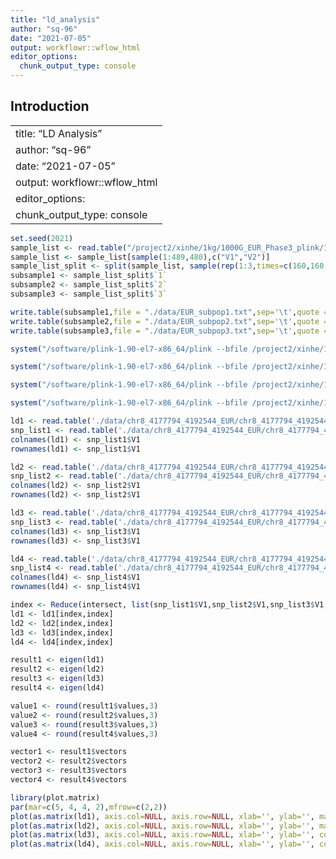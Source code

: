 ```yaml
---
title: "ld_analysis"
author: "sq-96"
date: "2021-07-05"
output: workflowr::wflow_html
editor_options:
  chunk_output_type: console
---
```


## Introduction

---
title: "LD Analysis"
author: "sq-96"
date: "2021-07-05"
output: workflowr::wflow_html
editor_options:
  chunk_output_type: console
---

```r
set.seed(2021)
sample_list <- read.table("/project2/xinhe/1kg/1000G_EUR_Phase3_plink/1000G.EUR.QC.1.fam",header=FALSE,sep=" ")
sample_list <- sample_list[sample(1:489,480),c("V1","V2")]
sample_list_split <- split(sample_list, sample(rep(1:3,times=c(160,160,160))))
subsample1 <- sample_list_split$`1`
subsample2 <- sample_list_split$`2`
subsample3 <- sample_list_split$`3`

write.table(subsample1,file = "./data/EUR_subpop1.txt",sep='\t',quote = FALSE,col.names = FALSE,row.names = FALSE)
write.table(subsample2,file = "./data/EUR_subpop2.txt",sep='\t',quote = FALSE,col.names = FALSE,row.names = FALSE)
write.table(subsample3,file = "./data/EUR_subpop3.txt",sep='\t',quote = FALSE,col.names = FALSE,row.names = FALSE)
```

```r
system("/software/plink-1.90-el7-x86_64/plink --bfile /project2/xinhe/1kg/1000G_EUR_Phase3_plink/1000G.EUR.QC.8 --keep ./data/EUR_subpop1.txt --chr 8 --from-bp 4177794 --to-bp 4192544 --write-snplist --maf 0.05 --r2 --matrix --out ./data/chr8_4177794_4192544_EUR/chr8_4177794_4192544_EUR_subpop1")

system("/software/plink-1.90-el7-x86_64/plink --bfile /project2/xinhe/1kg/1000G_EUR_Phase3_plink/1000G.EUR.QC.8 --keep ./data/EUR_subpop2.txt --chr 8 --from-bp 4177794 --to-bp 4192544 --write-snplist --maf 0.05 --r2 --matrix --out ./data/chr8_4177794_4192544_EUR/chr8_4177794_4192544_EUR_subpop2")

system("/software/plink-1.90-el7-x86_64/plink --bfile /project2/xinhe/1kg/1000G_EUR_Phase3_plink/1000G.EUR.QC.8 --keep ./data/EUR_subpop3.txt --chr 8 --from-bp 4177794 --to-bp 4192544 --write-snplist --maf 0.05 --r2 --matrix --out ./data/chr8_4177794_4192544_EUR/chr8_4177794_4192544_EUR_subpop3")

system("/software/plink-1.90-el7-x86_64/plink --bfile /project2/xinhe/1kg/1000G_EUR_Phase3_plink/1000G.EUR.QC.8 --chr 8 --from-bp 4177794 --to-bp 4192544 --write-snplist --maf 0.05 --r2 --matrix --out ./data/chr8_4177794_4192544_EUR/chr8_4177794_4192544_EUR")
```

```r
ld1 <- read.table('./data/chr8_4177794_4192544_EUR/chr8_4177794_4192544_EUR_subpop1.ld',header=FALSE)
snp_list1 <- read.table('./data/chr8_4177794_4192544_EUR/chr8_4177794_4192544_EUR_subpop1.snplist',header=FALSE)
colnames(ld1) <- snp_list1$V1
rownames(ld1) <- snp_list1$V1

ld2 <- read.table('./data/chr8_4177794_4192544_EUR/chr8_4177794_4192544_EUR_subpop2.ld',header=FALSE)
snp_list2 <- read.table('./data/chr8_4177794_4192544_EUR/chr8_4177794_4192544_EUR_subpop2.snplist',header=FALSE)
colnames(ld2) <- snp_list2$V1
rownames(ld2) <- snp_list2$V1

ld3 <- read.table('./data/chr8_4177794_4192544_EUR/chr8_4177794_4192544_EUR_subpop3.ld',header=FALSE)
snp_list3 <- read.table('./data/chr8_4177794_4192544_EUR/chr8_4177794_4192544_EUR_subpop3.snplist',header=FALSE)
colnames(ld3) <- snp_list3$V1
rownames(ld3) <- snp_list3$V1

ld4 <- read.table('./data/chr8_4177794_4192544_EUR/chr8_4177794_4192544_EUR.ld',header=FALSE)
snp_list4 <- read.table('./data/chr8_4177794_4192544_EUR/chr8_4177794_4192544_EUR.snplist',header=FALSE)
colnames(ld4) <- snp_list4$V1
rownames(ld4) <- snp_list4$V1
```

```r
index <- Reduce(intersect, list(snp_list1$V1,snp_list2$V1,snp_list3$V1,snp_list4$V1))
ld1 <- ld1[index,index]
ld2 <- ld2[index,index]
ld3 <- ld3[index,index]
ld4 <- ld4[index,index]

result1 <- eigen(ld1)
result2 <- eigen(ld2)
result3 <- eigen(ld3)
result4 <- eigen(ld4)

value1 <- round(result1$values,3)
value2 <- round(result2$values,3)
value3 <- round(result3$values,3)
value4 <- round(result4$values,3)

vector1 <- result1$vectors
vector2 <- result2$vectors
vector3 <- result3$vectors
vector4 <- result4$vectors
```

```r
library(plot.matrix)
par(mar=c(5, 4, 4, 2),mfrow=c(2,2))
plot(as.matrix(ld1), axis.col=NULL, axis.row=NULL, xlab='', ylab='', main='', col=colorspace::diverge_hsv)
plot(as.matrix(ld2), axis.col=NULL, axis.row=NULL, xlab='', ylab='', main='', col=colorspace::diverge_hsv)
plot(as.matrix(ld3), axis.col=NULL, axis.row=NULL, xlab='', ylab='', col=colorspace::diverge_hsv)
plot(as.matrix(ld4), axis.col=NULL, axis.row=NULL, xlab='', ylab='', col=colorspace::diverge_hsv)
```



